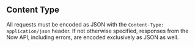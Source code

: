 ## Content Type

All requests must be encoded as JSON with the `Content-Type: application/json` header.
If not otherwise specified, responses from the Now API, including errors, are encoded exclusively as JSON as well.

